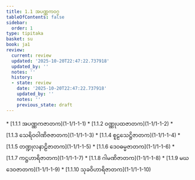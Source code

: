 ```yaml
---
title: 1.1 အပဏ္ဏကဝဂ္ဂ
tableOfContents: false
sidebar:
  order: 1
type: tipitaka
basket: su
book: ja1
review:
  current: review
  updated: '2025-10-20T22:47:22.737918'
  updated_by: ''
  notes: ''
  history:
  - state: review
    date: '2025-10-20T22:47:22.737918'
    updated_by: ''
    notes: ''
    previous_state: draft
---
```



<DynamicBreadcrumb />


<ReviewStatus review={frontmatter.review} showDetails={true} />

<HypothesisAnnotation frontmatter={frontmatter} />



<TableOfContents book="ja1" section="1.1">
* [1.1.1 အပဏ္ဏကဇာတက](1-1/1-1-1)
* [1.1.2 ဝဏ္ဏုပထဇာတက](1-1/1-1-2)
* [1.1.3 သေရိဝဝါဏိဇဇာတက](1-1/1-1-3)
* [1.1.4 စူဠသေဋ္ဌိဇာတက](1-1/1-1-4)
* [1.1.5 တဏ္ဍုလနာဠိဇာတက](1-1/1-1-5)
* [1.1.6 ဒေဝဓမ္မဇာတက](1-1/1-1-6)
* [1.1.7 ကဋ္ဌဟာရိဇာတက](1-1/1-1-7)
* [1.1.8 ဂါမဏိဇာတက](1-1/1-1-8)
* [1.1.9 မဃဒေဝဇာတက](1-1/1-1-9)
* [1.1.10 သုခဝိဟာရိဇာတက](1-1/1-1-10)
</TableOfContents>